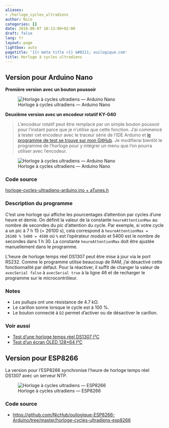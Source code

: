 ```yaml
---
aliases:
- /horloge_cycles_ultradiens
author: Nico
categories: []
date: 2016-06-07 10:13:00+02:00
draft: false
lang: fr
layout: page
lightbox: auto
pagetitle: '{{< meta title >}} &#8211; ouilogique.com'
title: Horloge à cycles ultradiens
---
```


## Version pour Arduino Nano

**Première version avec un bouton poussoir**

![Horloge à cycles ultradiens — Arduino Nano][img_1]

[img_1]: ./images/horloge_cycles_ultradiens_002_lowres.jpg

**Deuxième version avec un encodeur rotatif KY-040**

> L’encodeur rotatif peut être remplacé par un simple bouton poussoir pour l’instant parce que je n’utilise que cette fonction. J’ai commencé à tester cet encodeur avec le traceur série de l’IDE Arduino et [le programme de test se trouve sur mon GitHub](https://github.com/NicHub/ouilogique-Arduino/blob/master/encodeur-rotatif-KY-040/encodeur-rotatif-KY-040-test-1/encodeur-rotatif-KY-040-test-1.ino). Je modifierai bientôt le programme de l’horloge pour y intégrer un menu que l’on pourra utiliser avec l’encodeur.

![Horloge à cycles ultradiens — Arduino Nano][img_2]

[img_2]: ./images/horloge_cycles_ultradiens_004_lowres.jpg

### Code source

[horloge-cycles-ultradiens-arduino.ino + aTunes.h](https://github.com/NicHub/ouilogique-Arduino/tree/master/horloge-cycles-ultradiens-arduino)

### Description du programme

C’est une horloge qui affiche les pourcentages d’attention par cycles d’une heure et demie. On définit la valeur de la constante `heureAttentionMax` au nombre de secondes du pic d’attention du cycle. Par exemple, si votre cycle a un pic à 7 h 15 (= 26100 s), cela correspond à `heureAttentionMax = 26100 % 5400 = 4500` où `%` est l’opérateur _modulo_ et 5400 est le nombre de secondes dans 1 h 30. La constante `heureAttentionMax` doit être ajustée manuellement dans le programme.

L’heure de horloge temps réel DS1307 peut être mise à jour via le port RS232. Comme le programme utilise beaucoup de RAM, j’ai désactivé cette fonctionnalité par défaut. Pour la réactiver, il suffit de changer la valeur de `avecSerial false` à `avecSerial true` à la ligne 46 et de recharger le programme sur le microcontrôleur.

### Notes

-   Les pullups ont une résistance de 4.7 kΩ.
-   Le carillon sonne lorsque le cycle est à 100 %.
-   Le bouton connecté à `D2` permet d’activer ou de désactiver le carillon.

### Voir aussi

-   [Test d’une horloge temps réel DS1307 I²C](https://ouilogique.com/test_horloge_temps_reel_i2c/)
-   [Test d’un écran OLED 128×64 I²C](https://ouilogique.com/test_ecran_oled_i2c_128x64/)

## Version pour ESP8266

La version pour l’ESP8266 synchronise l’heure de horloge temps réel DS1307 avec un serveur NTP.

![Horloge à cycles ultradiens — ESP8266][img_3]

[img_3]: ./images/horloge_cycles_ultradiens_003_lowres.jpg

### Code source

-   <https://github.com/NicHub/ouilogique-ESP8266-Arduino/tree/master/horloge-cycles-ultradiens-esp8266>
